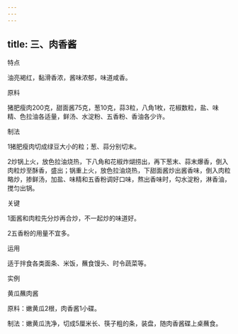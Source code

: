 ```yaml
---
---
---
```

title: 三、肉香酱
---






特点

油亮褐红，黏滑香浓，酱味浓郁，味道咸香。

原料

猪肥瘦肉200克，甜面酱75克，葱10克，蒜3粒，八角1枚，花椒数粒，盐、味精、色拉油各适量，鲜汤、水淀粉、五香粉、香油各少许。



制法

1猪肥瘦肉切成绿豆大小的粒；葱、蒜分别切末。

2炒锅上火，放色拉油烧热，下八角和花椒炸煳捞出，再下葱末、蒜末爆香，倒入肉粒炒至酥香，盛出；锅重上火，放色拉油烧热，下甜面酱炒出酱香味，倒入肉粒略炒，掺鲜汤，加盐、味精和五香粉调好口味，熬出香味时，勾水淀粉，淋香油，搅匀出锅。

关键

1面酱和肉粒先分炒再合炒，不一起炒的味道好。

2五香粉的用量不宜多。

运用

适于拌食各类面条、米饭，蘸食馒头、时令蔬菜等。

实例

黄瓜蘸肉酱

原料：嫩黄瓜2根，肉香酱1小碟。

制法：嫩黄瓜洗净，切成5厘米长、筷子粗的条，装盘，随肉香酱碟上桌蘸食。